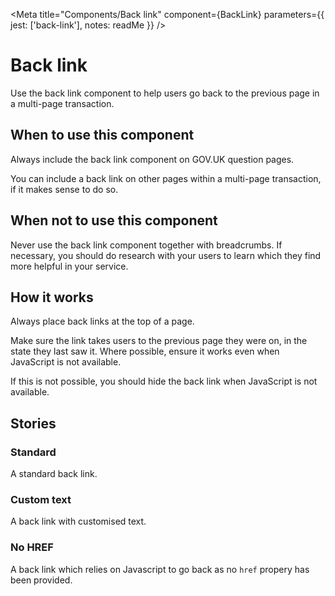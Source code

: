 
<Meta
  title="Components/Back link"
  component={BackLink}
  parameters={{
    jest: ['back-link'],
    notes: readMe
  }}
/>

# Back link

Use the back link component to help users go back to the previous page in a multi-page transaction.

<Preview withToolbar>
  <Story name="BackLink">
    <BackLink
      className={text('className')}
      href={text('href', '#')}
      id={text('id')}
      text={text('text', 'Back')}
      title={text('title')}
    />
  </Story>
</Preview>

<Props of={BackLink} />

## When to use this component

Always include the back link component on GOV.UK question pages.

You can include a back link on other pages within a multi-page transaction, if it makes sense to do so.


## When not to use this component

Never use the back link component together with breadcrumbs. If necessary, you should do research with your users to learn which they find more helpful in your service.


## How it works

Always place back links at the top of a page.

Make sure the link takes users to the previous page they were on, in the state they last saw it. Where possible, ensure it works even when JavaScript is not available.

If this is not possible, you should hide the back link when JavaScript is not available.

## Stories
### Standard

A standard back link.

<Preview>
  <Story name="Standard">
    <BackLink href="#" />
  </Story>
</Preview>


### Custom text

A back link with customised text.

<Preview>
  <Story name="Custom text">
    <BackLink href="#" text="Yn ôl" />
  </Story>
</Preview>


### No HREF

A back link which relies on Javascript to go back as no `href` propery has been provided.

<Preview>
  <Story name="No HREF">
    <BackLink />
  </Story>
</Preview>